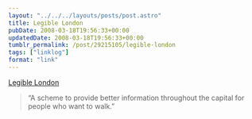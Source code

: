 ```yaml
---
layout: "../../../layouts/posts/post.astro"
title: Legible London
pubDate: 2008-03-18T19:56:33+00:00
updatedDate: 2008-03-18T19:56:33+00:00
tumblr_permalink: /post/29215105/legible-london
tags: ["linklog"]
format: "link"
---
```


[Legible London][1]

> &ldquo;A scheme to provide better information throughout the capital for people who want to walk.&rdquo;

[1]: http://www.legiblelondon.info/wp01/index.php
